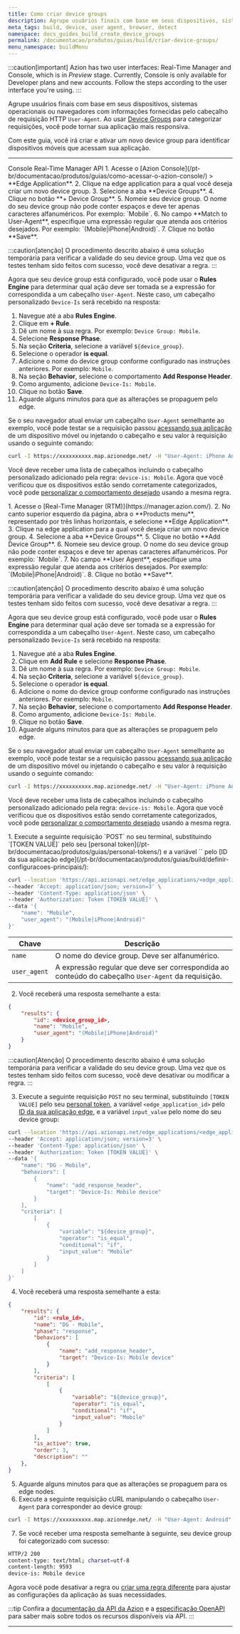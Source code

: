 ```yaml
---
title: Como criar device groups
description: Agrupe usuários finais com base em seus dispositivos, sistemas operacionais ou navegador obtidos por meio do cabeçalho de requisição HTTP User-Agent.
meta_tags: build, device, user agent, browser, detect
namespace: docs_guides_build_create_device_groups
permalink: /documentacao/produtos/guias/build/criar-device-groups/
menu_namespace: buildMenu
---
```



:::caution[important]
Azion has two user interfaces: Real-Time Manager and Console, which is in *Preview* stage. Currently, Console is only available for Developer plans and new accounts. Follow the steps according to the user interface you're using.
:::

Agrupe usuários finais com base em seus dispositivos, sistemas operacionais ou navegadores com informações fornecidas pelo cabeçalho de requisição HTTP `User-Agent`. Ao usar [Device Groups](/pt-br/documentacao/produtos/build/edge-application/device-groups/) para categorizar requisições, você pode tornar sua aplicação mais responsiva.

Com este guia, você irá criar e ativar um novo device group para identificar dispositivos móveis que acessam sua aplicação.

---

<Tabs client:visible>
    <Fragment slot="tab.console">Console</Fragment>
    <Fragment slot="tab.rtm">Real-Time Manager</Fragment>
    <Fragment slot="tab.api">API</Fragment>

<Fragment slot="panel.console">
1. Acesse o [Azion Console](/pt-br/documentacao/produtos/guias/como-acessar-o-azion-console/) > **Edge Application**.
2. Clique na edge application para a qual você deseja criar um novo device group.
3. Selecione a aba **Device Groups**.
4. Clique no botão **+ Device Group**.
5. Nomeie seu device group. O nome do seu device group não pode conter espaços e deve ter apenas caracteres alfanuméricos. Por exemplo: `Mobile`.
6. No campo **Match to User-Agent**, especifique uma expressão regular que atenda aos critérios desejados. Por exemplo: `(Mobile|iPhone|Android)`.
7. Clique no botão **Save**.

:::caution[atenção]
O procedimento descrito abaixo é uma solução temporária para verificar a validade do seu device group. Uma vez que os testes tenham sido feitos com sucesso, você deve desativar a regra.
:::

Agora que seu device group está configurado, você pode usar o **Rules Engine** para determinar qual ação deve ser tomada se a expressão for correspondida a um cabeçalho `User-Agent`. Neste caso, um cabeçalho personalizado `Device-Is` será recebido na resposta:

1. Navegue até a aba **Rules Engine**.
2. Clique em **+ Rule**.
3. Dê um nome à sua regra. Por exemplo: `Device Group: Mobile`.
4. Selecione **Response Phase**.
5. Na seção **Criteria**, selecione a variável `${device_group}`.
6. Selecione o operador **is equal**.
7. Adicione o nome do device group conforme configurado nas instruções anteriores. Por exemplo: `Mobile`.
8. Na seção **Behavior**, selecione o comportamento **Add Response Header**.
9. Como argumento, adicione `Device-Is: Mobile`.
10. Clique no botão **Save**.
11. Aguarde alguns minutos para que as alterações se propaguem pelo edge.

Se o seu navegador atual enviar um cabeçalho `User-Agent` semelhante ao exemplo, você pode testar se a requisição passou [acessando sua aplicação](/pt-br/documentacao/produtos/guias/build/trabalhar-com-rules-engine/) de um dispositivo móvel ou injetando o cabeçalho e seu valor à requisição usando o seguinte comando:

```bash
curl -I https://xxxxxxxxxx.map.azionedge.net/ -H "User-Agent: iPhone Android"
```

Você deve receber uma lista de cabeçalhos incluindo o cabeçalho personalizado adicionado pela regra: `device-is: Mobile`. Agora que você verificou que os dispositivos estão sendo corretamente categorizados, você pode [personalizar o comportamento desejado](/pt-br/documentacao/produtos/guias/build/trabalhar-com-rules-engine/) usando a mesma regra.
</Fragment>

<Fragment slot="panel.rtm">
1. Acesse o [Real-Time Manager (RTM)](https://manager.azion.com/).
2. No canto superior esquerdo da página, abra o **Products menu**, representado por três linhas horizontais, e selecione **Edge Application**.
3. Clique na edge application para a qual você deseja criar um novo device group.
4. Selecione a aba **Device Groups**.
5. Clique no botão **Add Device Group**.
6. Nomeie seu device group. O nome do seu device group não pode conter espaços e deve ter apenas caracteres alfanuméricos. Por exemplo: `Mobile`.
7. No campo **User Agent**, especifique uma expressão regular que atenda aos critérios desejados. Por exemplo: `(Mobile|iPhone|Android)`.
8. Clique no botão **Save**.

:::caution[atenção]
O procedimento descrito abaixo é uma solução temporária para verificar a validade do seu device group. Uma vez que os testes tenham sido feitos com sucesso, você deve desativar a regra.
:::

Agora que seu device group está configurado, você pode usar o **Rules Engine** para determinar qual ação deve ser tomada se a expressão for correspondida a um cabeçalho `User-Agent`. Neste caso, um cabeçalho personalizado `Device-Is` será recebido na resposta:

1. Navegue até a aba **Rules Engine**.
2. Clique em **Add Rule** e selecione **Response Phase**.
3. Dê um nome à sua regra. Por exemplo: `Device Group: Mobile`.
4. Na seção **Criteria**, selecione a variável `${device_group}`.
5. Selecione o operador **is equal**.
6. Adicione o nome do device group conforme configurado nas instruções anteriores. Por exemplo: `Mobile`.
7. Na seção **Behavior**, selecione o comportamento **Add Response Header**.
8. Como argumento, adicione `Device-Is: Mobile`.
9. Clique no botão **Save**.
10. Aguarde alguns minutos para que as alterações se propaguem pelo edge.

Se o seu navegador atual enviar um cabeçalho `User-Agent` semelhante ao exemplo, você pode testar se a requisição passou [acessando sua aplicação](/pt-br/documentacao/produtos/guias/build/trabalhar-com-rules-engine/) de um dispositivo móvel ou injetando o cabeçalho e seu valor à requisição usando o seguinte comando:

```bash
curl -I https://xxxxxxxxxx.map.azionedge.net/ -H "User-Agent: iPhone Android"
```

Você deve receber uma lista de cabeçalhos incluindo o cabeçalho personalizado adicionado pela regra: `device-is: Mobile`. Agora que você verificou que os dispositivos estão sendo corretamente categorizados, você pode [personalizar o comportamento desejado](/pt-br/documentacao/produtos/guias/build/trabalhar-com-rules-engine/) usando a mesma regra.
</Fragment>

<Fragment slot="panel.api">
1. Execute a seguinte requisição `POST` no seu terminal, substituindo `[TOKEN VALUE]` pelo seu [personal token](/pt-br/documentacao/produtos/guias/personal-tokens/) e a variável `<edge_application_id>` pelo [ID da sua aplicação edge](/pt-br/documentacao/produtos/guias/build/definir-configuracoes-principais/):

```bash
curl --location 'https://api.azionapi.net/edge_applications/<edge_application_id>/device_groups' \
--header 'Accept: application/json; version=3' \
--header 'Content-Type: application/json' \
--header 'Authorization: Token [TOKEN VALUE]' \
--data '{
    "name": "Mobile",
    "user_agent": "(Mobile|iPhone|Android)"
}'
```

  | Chave | Descrição |
  | --- | --- |
  | `name` | O nome do device group. Deve ser alfanumérico. |
  | `user_agent` | A expressão regular que deve ser correspondida ao conteúdo do cabeçalho `User-Agent` da requisição. |

2. Você receberá uma resposta semelhante a esta:

```json
{
    "results": {
        "id": <device_group_id>,
        "name": "Mobile",
        "user_agent": "(Mobile|iPhone|Android)"
    }
}
```

:::caution[Atenção]
O procedimento descrito abaixo é uma solução temporária para verificar a validade do seu device group. Uma vez que os testes tenham sido feitos com sucesso, você deve desativar ou modificar a regra.
:::

3. Execute a seguinte requisição `POST` no seu terminal, substituindo `[TOKEN VALUE]` pelo seu [personal token](/pt-br/documentacao/produtos/guias/personal-tokens/), a variável `<edge_application_id>` pelo [ID da sua aplicação edge](/pt-br/documentacao/produtos/guias/build/definir-configuracoes-principais/), e a variável `input_value` pelo nome do seu device group:

```bash
curl --location 'https://api.azionapi.net/edge_applications/<edge_application_id>/rules_engine/response/rules' \
--header 'Accept: application/json; version=3' \
--header 'Content-Type: application/json' \
--header 'Authorization: Token [TOKEN VALUE]' \
--data '{
    "name": "DG - Mobile",
    "behaviors": [
        {
            "name": "add_response_header",
            "target": "Device-Is: Mobile device"
        }
    ],
    "criteria": [
        [
            {
                "variable": "${device_group}",
                "operator": "is_equal",
                "conditional": "if",
                "input_value": "Mobile"
            }
        ]
    ]
}'
```

4. Você receberá uma resposta semelhante a esta:

```json
{
    "results": {
        "id": <rule_id>,
        "name": "DG - Mobile",
        "phase": "response",
        "behaviors": [
            {
                "name": "add_response_header",
                "target": "Device-Is: Mobile device"
            }
        ],
        "criteria": [
            [
                {
                    "variable": "${device_group}",
                    "operator": "is_equal",
                    "conditional": "if",
                    "input_value": "Mobile"
                }
            ]
        ],
        "is_active": true,
        "order": 3,
        "description": ""
    },
}
```

5. Aguarde alguns minutos para que as alterações se propaguem para os edge nodes.
6. Execute a seguinte requisição cURL manipulando o cabeçalho `User-Agent` para corresponder ao device group:

```bash
curl -I https://xxxxxxxxxx.map.azionedge.net/ -H "User-Agent: Android"
```

7. Se você receber uma resposta semelhante à seguinte, seu device group foi categorizado com sucesso:

```bash
HTTP/2 200 
content-type: text/html; charset=utf-8
content-length: 9593
device-is: Mobile device
```

Agora você pode desativar a regra ou [criar uma regra diferente](/pt-br/documentacao/produtos/guias/build/trabalhar-com-rules-engine/) para ajustar as configurações da aplicação às suas necessidades.

:::tip
Confira a [documentação da API da Azion](https://api.azion.com/) e a [especificação OpenAPI](https://github.com/aziontech/azionapi-openapi/) para saber mais sobre todos os recursos disponíveis via API.
:::
</Fragment>

</Tabs>

---

